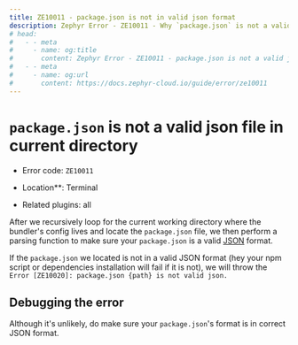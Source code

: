 ```yaml
---
title: ZE10011 - package.json is not in valid json format
description: Zephyr Error - ZE10011 - Why `package.json` is not a valid json file in current context or directory will cause error and how to trouble shoot it.
# head: 
#   - - meta
#     - name: og:title
#       content: Zephyr Error - ZE10011 - package.json is not a valid json file
#   - - meta
#     - name: og:url 
#       content: https://docs.zephyr-cloud.io/guide/error/ze10011
---
```


# `package.json` is not a valid json file in current directory 

- Error code: `ZE10011`

- Location**: Terminal 

- Related plugins: all

After we recursively loop for the current working directory where the bundler's config lives and locate the `package.json` file, we then perform a parsing function to make sure your `package.json` is a valid [JSON](https://www.json.org/json-en.html) format. 

If the `package.json` we located is not in a valid JSON format (hey your npm script or dependencies installation will fail if it is not), we will throw the `Error [ZE10020]: package.json {path} is not valid json.`


## Debugging the error 

Although it's unlikely, do make sure your `package.json`'s format is in correct JSON format. 



